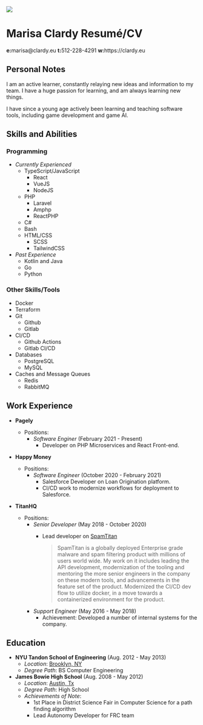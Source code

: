 
<div className="flex justify-left content-center items-center w-full">
  <img className="hidden md:inline-block rounded-full mr-8" src="https://www.gravatar.com/avatar/febc3d5f662cd665425a91c67e68bedc?s=200" />
  <div>
  <h1 className="text-3xl">
    <span className="hidden print:inline-block">Marisa Clardy</span>
    <span className="print:hidden inline-block">Resumé/CV</span>
  </h1>
  <Social />
  <div className="hidden print:flex font-mono justify-around w-full text-xs">
    <span><b>e:</b>marisa@clardy.eu</span>
    <span><b>t:</b>512-228-4291</span>
    <span><b>w:</b>https://clardy.eu</span>
  </div>
  </div>
</div>

## Personal Notes

I am an active learner, constantly relaying new ideas and information to my team.
I have a huge passion for learning, and am always learning new things.

I have since a young age actively been learning and teaching software tools, including
game development and game AI.

<!-- <div className="hidden print:block" style="page-break-after: always;">&nbsp;</div> -->

## Skills and Abilities

<div className="print:block flex flex-col md:flex-row justify-around">
<div className="inline-block height-full align-top">

### Programming

- *Currently Experienced*
  - TypeScript/JavaScript
    - React
    - VueJS
    - NodeJS
  - PHP
    - Laravel
    - Amphp
    - ReactPHP
  - C#
  - Bash
  - HTML/CSS
    - SCSS
    - TailwindCSS
- *Past Experience*
  - Kotlin and Java
  - Go
  - Python

</div>
<div className="inline-block height-full align-top">

### Other Skills/Tools

- Docker
- Terraform
- Git
  - Github
  - Gitlab
- CI/CD
  - Github Actions
  - Gitlab CI/CD
- Databases
  - PostgreSQL
  - MySQL
- Caches and Message Queues
  - Redis
  - RabbitMQ

</div>
</div>

## Work Experience

- **Pagely**
  - Positions:
    - *Software Enginer* (February 2021 - Present)
      - Developer on PHP Microservices and React Front-end.

- **Happy Money**
  - Positions:
    - *Software Engineer* (October 2020 - February 2021)
      - Salesforce Developer on Loan Origination platform.
      - CI/CD work to modernize workflows for deployment to Salesforce.

- **TitanHQ**
  - Positions:
    - *Senior Developer* (May 2018 - October 2020)
      - Lead developer on [SpamTitan](https://www.spamtitan.com/)

        > SpamTitan is a globally deployed Enterprise grade malware and spam filtering product
        > with millions of users world wide.
        > My work on it includes leading the API development, modernization of the tooling
        > and mentoring the more senior engineers in the company on these modern tools,
        > and advancements in the feature set of the product. Modernized the CI/CD dev flow
        > to utilize docker, in a move towards a containerized environment for the product.
    - *Support Engineer* (May 2016 - May 2018)
      - Achievement: Developed a number of internal systems for the company.

## Education

- **NYU Tandon School of Engineering** (Aug. 2012 - May 2013)
  - *Location*: [Brooklyn, NY](https://www.google.com/maps/place/New+York+University+Tandon+School+of+Engineering/@40.6942076,-73.9887677,17z/data=!3m1!4b1!4m5!3m4!1s0x89c25a4a4d8396f3:0xda9b313d596491f7!8m2!3d40.6942036!4d-73.986579)
  - *Degree Path*: BS Computer Engineering
- **James Bowie High School** (Aug. 2008 - May 2012)
  - *Location*: [Austin, Tx](https://www.google.com/maps/place/James+Bowie+High+School/@30.1876581,-97.860686,17z/data=!3m1!4b1!4m5!3m4!1s0x865b4c0e1e8e050b:0x9801923ccd64699f!8m2!3d30.1876535!4d-97.8584973)
  - *Degree Path*: High School
  - *Achievements of Note*:
    - 1st Place in District Science Fair in Computer Science for a path finding algorithm
    - Lead Autonomy Developer for FRC team
